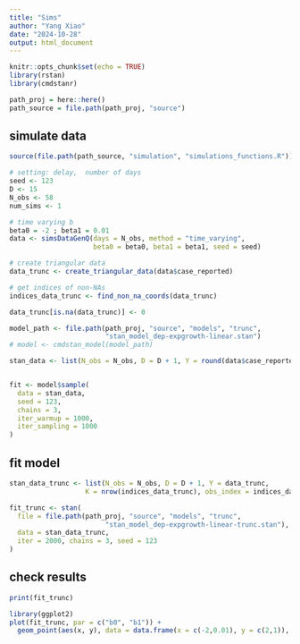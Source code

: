 ```yaml
---
title: "Sims"
author: "Yang Xiao"
date: "2024-10-28"
output: html_document
---
```


```r
knitr::opts_chunk$set(echo = TRUE)
library(rstan)
library(cmdstanr)
```

```r
path_proj = here::here()
path_source = file.path(path_proj, "source")
```



## simulate data

```r
source(file.path(path_source, "simulation", "simulations_functions.R"))

# setting: delay,  number of days
seed <- 123
D <- 15
N_obs <- 58
num_sims <- 1

# time varying b
beta0 = -2 ; beta1 = 0.01
data <- simsDataGenQ(days = N_obs, method = "time_varying",
                     beta0 = beta0, beta1 = beta1, seed = seed)

# create triangular data
data_trunc <- create_triangular_data(data$case_reported)

# get indices of non-NAs 
indices_data_trunc <- find_non_na_coords(data_trunc)

data_trunc[is.na(data_trunc)] <- 0   
```


```r
model_path <- file.path(path_proj, "source", "models", "trunc",
                        "stan_model_dep-expgrowth-linear.stan")
# model <- cmdstan_model(model_path)

stan_data <- list(N_obs = N_obs, D = D + 1, Y = round(data$case_reported))


fit <- model$sample(
  data = stan_data,
  seed = 123,
  chains = 3,
  iter_warmup = 1000,   
  iter_sampling = 1000 
)
```





## fit model
```r
stan_data_trunc <- list(N_obs = N_obs, D = D + 1, Y = data_trunc,
                   K = nrow(indices_data_trunc), obs_index = indices_data_trunc)

fit_trunc <- stan(
  file = file.path(path_proj, "source", "models", "trunc",
                        "stan_model_dep-expgrowth-linear-trunc.stan"),  
  data = stan_data_trunc, 
  iter = 2000, chains = 3, seed = 123
)
```


## check results
```r
print(fit_trunc)
```

```r
library(ggplot2)
plot(fit_trunc, par = c("b0", "b1")) +
  geom_point(aes(x, y), data = data.frame(x = c(-2,0.01), y = c(2,1)), color = "blue")
```

